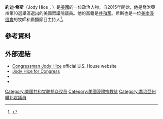 {{expand language|1=en|page=|time=2020-05-17T06:31:04+00:00}}
'''約迪·希斯'''（Jody Hice；{{bd|1960年|4月22日}}）是[[美國|美國]]的一位政治人物。自2015年開始，他是喬治亞州第10選舉區選出的美國眾議院議員。他的黨籍是[[共和黨_(美國)|共和黨]]。希斯也是一位[[美南浸信會|美南浸信會]]的牧師和廣播節目主持人<ref>{{cite web|url=http://www.jodyhice.com|title=The Jody Hice Show|publisher=|accessdate=2020-09-16|archive-date=2010-10-18|archive-url=https://web.archive.org/web/20101018003853/http://www.jodyhice.com/|dead-url=yes}}</ref>。
== 參考資料 ==
{{reflist}}
== 外部連結 ==
* [http://www.hice.house.gov/ Congressman Jody Hice] {{Wayback|url=http://www.hice.house.gov/ |date=20210421000630 }} official U.S. House website
* [http://www.jodyhice.com Jody Hice for Congress] {{Wayback|url=http://www.jodyhice.com/ |date=20101018003853 }}
* {{C-SPAN|jodyhice}}
* {{CongLinks | congbio = H001071 | ballot = Jody Hice | nndb = | votesmart = 122246 | govtrack = | opencong =  | rollcall = | politifact = | fec = H0GA07125 | opensecrets = | assets = | legistorm = | followthemoney = | ontheissues = | congress = jody-hice/2237 | worldcat = | c-span = | imdb = | bloomberg = | nyt = | washpo = }}
{{US-poli-bio-stub}}
{{normdaten}}
{{DEFAULTSORT:hice}}
[[Category:美国共和党联邦众议员|Category:美国共和党联邦众议员]]
[[Category:美國浸禮宗教徒|Category:美國浸禮宗教徒]]
[[Category:喬治亞州聯邦眾議員|Category:喬治亞州聯邦眾議員]]